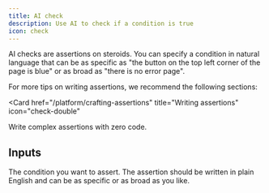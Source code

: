 ```yaml
---
title: AI check
description: Use AI to check if a condition is true
icon: check
---
```


AI checks are assertions on steroids. You can specify a condition in natural language that can be as specific as "the button on the top left corner of the page is blue" or as broad as "there is no error page".

For more tips on writing assertions, we recommend the following sections:

<Card
  href="/platform/crafting-assertions"
  title="Writing assertions"
  icon="check-double"
>
  Write complex assertions with zero code.
</Card>

## Inputs

<ResponseField name="assertion" type="string" required>
  The condition you want to assert. The assertion should be written in plain
  English and can be as specific or as broad as you like.
</ResponseField>
